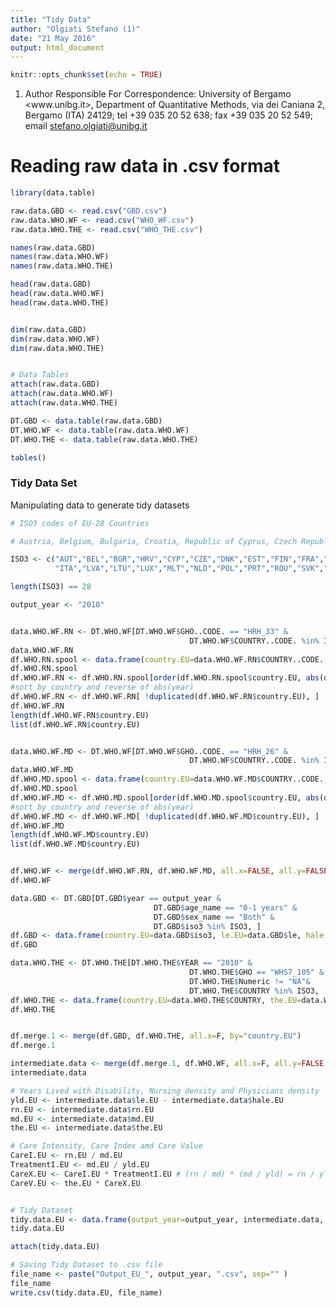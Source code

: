 ```yaml
---
title: "Tidy Data"
author: "Olgiati Stefano (1)"
date: "21 May 2016"
output: html_document
---
```


```r
knitr::opts_chunk$set(echo = TRUE)
```

(1) Author Responsible For Correspondence: University of Bergamo <www.unibg.it>, Department of Quantitative Methods, via dei Caniana 2, Bergamo (ITA) 24129; tel  +39 035 20 52 638; fax +39 035 20 52 549; email <stefano.olgiati@unibg.it>

# Reading raw data in .csv format

```r
library(data.table)

raw.data.GBD <- read.csv("GBD.csv")
raw.data.WHO.WF <- read.csv("WHO_WF.csv")
raw.data.WHO.THE <- read.csv("WHO_THE.csv")

names(raw.data.GBD)
names(raw.data.WHO.WF)
names(raw.data.WHO.THE)

head(raw.data.GBD)
head(raw.data.WHO.WF)
head(raw.data.WHO.THE)


dim(raw.data.GBD)
dim(raw.data.WHO.WF)
dim(raw.data.WHO.THE)


# Data Tables
attach(raw.data.GBD)
attach(raw.data.WHO.WF)
attach(raw.data.WHO.THE)

DT.GBD <- data.table(raw.data.GBD)
DT.WHO.WF <- data.table(raw.data.WHO.WF)
DT.WHO.THE <- data.table(raw.data.WHO.THE)

tables()
```


### Tidy Data Set

Manipulating data to generate tidy datasets
```r
# ISO3 codes of EU-28 Countries

# Austria, Belgium, Bulgaria, Croatia, Republic of Cyprus, Czech Republic, Denmark, Estonia, Finland, France, Germany, Greece, Hungary, Ireland, Italy, Latvia, Lithuania, Luxembourg, Malta, Netherlands, Poland, Portugal, Romania, Slovakia, Slovenia, Spain, Sweden and the UK

ISO3 <- c("AUT","BEL","BGR","HRV","CYP","CZE","DNK","EST","FIN","FRA","DEU","GRC","HUN","IRL",
          "ITA","LVA","LTU","LUX","MLT","NLD","POL","PRT","ROU","SVK","SVN","ESP","SWE","GBR")

length(ISO3) == 28

output_year <- "2010"


data.WHO.WF.RN <- DT.WHO.WF[DT.WHO.WF$GHO..CODE. == "HRH_33" &
                                        DT.WHO.WF$COUNTRY..CODE. %in% ISO3, ]
data.WHO.WF.RN
df.WHO.RN.spool <- data.frame(country.EU=data.WHO.WF.RN$COUNTRY..CODE., rn.EU=data.WHO.WF.RN$Numeric, year=data.WHO.WF.RN$YEAR..CODE.)
df.WHO.RN.spool
df.WHO.WF.RN <- df.WHO.RN.spool[order(df.WHO.RN.spool$country.EU, abs(df.WHO.RN.spool$year) ), ] 
#sort by country and reverse of abs(year)
df.WHO.WF.RN <- df.WHO.WF.RN[ !duplicated(df.WHO.WF.RN$country.EU), ]
df.WHO.WF.RN
length(df.WHO.WF.RN$country.EU)
list(df.WHO.WF.RN$country.EU)


data.WHO.WF.MD <- DT.WHO.WF[DT.WHO.WF$GHO..CODE. == "HRH_26" &
                                        DT.WHO.WF$COUNTRY..CODE. %in% ISO3, ]
data.WHO.WF.MD
df.WHO.MD.spool <- data.frame(country.EU=data.WHO.WF.MD$COUNTRY..CODE., md.EU=data.WHO.WF.MD$Numeric, year=data.WHO.WF.MD$YEAR..CODE.)
df.WHO.MD.spool
df.WHO.WF.MD <- df.WHO.MD.spool[order(df.WHO.MD.spool$country.EU, abs(df.WHO.MD.spool$year) ), ] 
#sort by country and reverse of abs(year)
df.WHO.WF.MD <- df.WHO.WF.MD[ !duplicated(df.WHO.WF.MD$country.EU), ]
df.WHO.WF.MD
length(df.WHO.WF.MD$country.EU)
list(df.WHO.WF.MD$country.EU)


df.WHO.WF <- merge(df.WHO.WF.RN, df.WHO.WF.MD, all.x=FALSE, all.y=FALSE, by="country.EU")
df.WHO.WF

data.GBD <- DT.GBD[DT.GBD$year == output_year & 
                                DT.GBD$age_name == "0-1 years" &
                                DT.GBD$sex_name == "Both" &
                                DT.GBD$iso3 %in% ISO3, ]
df.GBD <- data.frame(country.EU=data.GBD$iso3, le.EU=data.GBD$le, hale.EU=data.GBD$hale)
df.GBD

data.WHO.THE <- DT.WHO.THE[DT.WHO.THE$YEAR == "2010" & 
                                        DT.WHO.THE$GHO == "WHS7_105" & 
                                        DT.WHO.THE$Numeric != "NA"&
                                        DT.WHO.THE$COUNTRY %in% ISO3,  ]
df.WHO.THE <- data.frame(country.EU=data.WHO.THE$COUNTRY, the.EU=data.WHO.THE$Numeric)
df.WHO.THE


df.merge.1 <- merge(df.GBD, df.WHO.THE, all.x=F, by="country.EU")
df.merge.1

intermediate.data <- merge(df.merge.1, df.WHO.WF, all.x=F, all.y=FALSE, by="country.EU")
intermediate.data

# Years Lived with Disability, Nursing density and Physicians density
yld.EU <- intermediate.data$le.EU - intermediate.data$hale.EU
rn.EU <- intermediate.data$rn.EU
md.EU <- intermediate.data$md.EU
the.EU <- intermediate.data$the.EU

# Care Intensity, Care Index amd Care Value
CareI.EU <- rn.EU / md.EU
TreatmentI.EU <- md.EU / yld.EU
CareX.EU <- CareI.EU * TreatmentI.EU # (rn / md) * (md / yld) = rn / yld
CareV.EU <- the.EU * CareX.EU


# Tidy Dataset
tidy.data.EU <- data.frame(output_year=output_year, intermediate.data, yld.EU, CareI.EU, TreatmentI.EU, CareX.EU, CareV.EU)
tidy.data.EU

attach(tidy.data.EU)

# Saving Tidy Dataset to .csv file
file_name <- paste("Output_EU_", output_year, ".csv", sep="" )
file_name
write.csv(tidy.data.EU, file_name)
```


